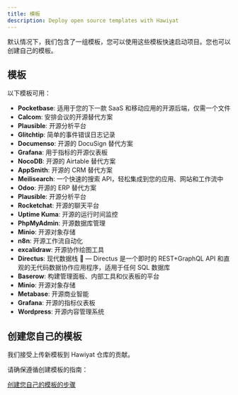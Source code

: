 ```yaml
---
title: 模板
description: Deploy open source templates with Hawiyat
---
```


默认情况下，我们包含了一组模板，您可以使用这些模板快速启动项目。您也可以创建自己的模板。

## 模板

以下模板可用：

- **Pocketbase**: 适用于您的下一款 SaaS 和移动应用的开源后端，仅需一个文件
- **Calcom**: 安排会议的开源替代方案
- **Plausible**: 开源分析平台
- **Glitchtip**: 简单的事件错误日志记录
- **Documenso**: 开源的 DocuSign 替代方案
- **Grafana**: 用于指标的开源仪表板
- **NocoDB**: 开源的 Airtable 替代方案
- **AppSmith**: 开源的 CRM 替代方案
- **Meilisearch**: 一个快速的搜索 API，轻松集成到您的应用、网站和工作流中
- **Odoo**: 开源的 ERP 替代方案
- **Plausible**: 开源分析平台
- **Rocketchat**: 开源的聊天平台
- **Uptime Kuma**: 开源的运行时间监控
- **PhpMyAdmin**: 开源数据库管理
- **Minio**: 开源对象存储
- **n8n**: 开源工作流自动化
- **excalidraw**: 开源协作绘图工具
- **Directus**: 现代数据栈 🐰 — Directus 是一个即时的 REST+GraphQL API 和直观的无代码数据协作应用程序，适用于任何 SQL 数据库
- **Baserow**: 构建管理面板、内部工具和仪表板的平台
- **Minio**: 开源对象存储
- **Metabase**: 开源商业智能
- **Grafana**: 开源的指标仪表板
- **Wordpress**: 开源内容管理系统

## 创建您自己的模板

我们接受上传新模板到 Hawiyat 仓库的贡献。

请确保遵循创建模板的指南：

[创建您自己的模板的步骤](https://github.com/Hawiyat/Hawiyat/blob/canary/CONTRIBUTING.md#templates)
